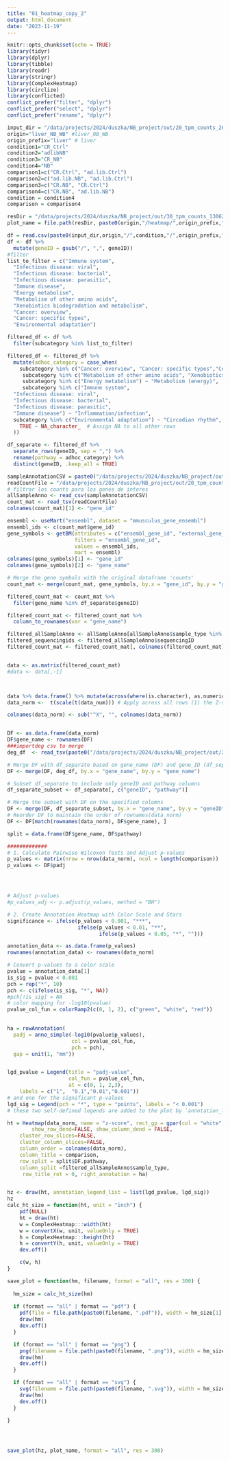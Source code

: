 ```yaml
---
title: "01_heatmap_copy_2"
output: html_document
date: "2023-11-19"
---
```


```r
knitr::opts_chunk$set(echo = TRUE)
library(tidyr)
library(dplyr)
library(tibble)
library(readr)
library(stringr)
library(ComplexHeatmap)
library(circlize)
library(conflicted)
conflict_prefer("filter", "dplyr")
conflict_prefer("select", "dplyr")
conflict_prefer("rename", "dplyr")
```


```r
input_dir = "/data/projects/2024/duszka/NB_project/out/20_tpm_counts_260524/"
origin="liver_NB_WB" #liver_NB_WB
origin_prefix="liver" # liver
condition1="CR_Ctrl"
condition2="adlibNB"
condition3="CR_NB"
condition4="NB"
comparison1=c("CR.Ctrl", "ad.lib.Ctrl")
comparison2=c("ad.lib.NB", "ad.lib.Ctrl")
comparison3=c("CR.NB", "CR.Ctrl")
comparison4=c("CR.NB", "ad.lib.NB")
condition = condition4
comparison = comparison4

resDir = "/data/projects/2024/duszka/NB_project/out/30_tpm_counts_130624"
plot_name = file.path(resDir, paste0(origin,"/heatmap/",origin_prefix,"_",condition, "_z-score_h"))

df = read.csv(paste0(input_dir,origin,"/",condition,"/",origin_prefix,"_",condition,"_", "ORA_KEGG.tsv"), sep = "\t")
df <- df %>%
  mutate(geneID = gsub("/", ",", geneID))
#filter 
list_to_filter = c("Immune system",
  "Infectious disease: viral",
  "Infectious disease: bacterial",
  "Infectious disease: parasitic",
  "Immune disease",
  "Energy metabolism",
  "Metabolism of other amino acids",
  "Xenobiotics biodegradation and metabolism",
  "Cancer: overview",
  "Cancer: specific types",
  "Environmental adaptation")

filtered_df <- df %>%
  filter(subcategory %in% list_to_filter)

filtered_df <- filtered_df %>%
  mutate(adhoc_category = case_when(
    subcategory %in% c("Cancer: overview", "Cancer: specific types","Cell growth and death") ~ "Cancer/Cell cycle",
     subcategory %in% c("Metabolism of other amino acids", "Xenobiotics biodegradation and metabolism") ~ "Glutathione/drug metabolism",
     subcategory %in% c("Energy metabolism") ~ "Metabolism (energy)",
     subcategory %in% c("Immune system",
  "Infectious disease: viral",
  "Infectious disease: bacterial",
  "Infectious disease: parasitic",
  "Immune disease") ~ "Inflammation/infection",
  subcategory %in% c("Environmental adaptation") ~ "Circadian rhythm",
    TRUE ~ NA_character_  # Assign NA to all other rows
  ))

df_separate <- filtered_df %>%
  separate_rows(geneID, sep = ",") %>%
  rename(pathway = adhoc_category) %>%
  distinct(geneID, .keep_all = TRUE)

sampleAnnotationCSV = paste0("/data/projects/2024/duszka/NB_project/out/20_tpm_counts_260524/tables/coldata_",origin_prefix,".csv")
readCountFile = "/data/projects/2024/duszka/NB_project/out/20_tpm_counts_260524/tables/counts_liver.tsv"
# filtrar los counts para los genes de interes 
allSampleAnno <- read_csv(sampleAnnotationCSV)
count_mat <- read_tsv(readCountFile)
colnames(count_mat)[1] <- "gene_id"

ensembl <- useMart("ensembl", dataset = "mmusculus_gene_ensembl")
ensembl_ids <- c(count_mat$gene_id) 
gene_symbols <- getBM(attributes = c("ensembl_gene_id", "external_gene_name"),
                      filters = "ensembl_gene_id",
                      values = ensembl_ids,
                      mart = ensembl)
colnames(gene_symbols)[1] <- "gene_id"
colnames(gene_symbols)[2] <- "gene_name"

# Merge the gene symbols with the original dataframe 'counts'
count_mat <- merge(count_mat, gene_symbols, by.x = "gene_id", by.y = "gene_id", all.x = TRUE)

filtered_count_mat <- count_mat %>%
  filter(gene_name %in% df_separate$geneID)

filtered_count_mat <- filtered_count_mat %>%
  column_to_rownames(var = "gene_name")

filtered_allSampleAnno <- allSampleAnno[allSampleAnno$sample_type %in% comparison, ]
filtered_sequencingids <- filtered_allSampleAnno$sequencingID
filtered_count_mat <- filtered_count_mat[, colnames(filtered_count_mat) %in% filtered_sequencingids]


data <- as.matrix(filtered_count_mat)
#data <- data[,-1]



data %>% data.frame() %>% mutate(across(where(is.character), as.numeric)) %>% as.matrix() -> data_num #Convert all characters to nber
data_norm <-  t(scale(t(data_num))) # Apply across all rows (1) the Z-score function (Substract mean and divide by sd)

colnames(data_norm) <- sub("^X", "", colnames(data_norm))


DF <- as.data.frame(data_norm)
DF$gene_name <- rownames(DF)
###importdeg csv to merge 
deg_df  <- read_tsv(paste0("/data/projects/2024/duszka/NB_project/out/20_tpm_counts_260524/liver_NB_WB/",condition,"/",origin_prefix,"_",condition,"_IHWallGenes.tsv"))

# Merge DF with df_separate based on gene_name (DF) and gene_ID (df_separate)
DF <- merge(DF, deg_df, by.x = "gene_name", by.y = "gene_name")

# Subset df_separate to include only geneID and pathway columns
df_separate_subset <- df_separate[, c("geneID", "pathway")]

# Merge the subset with DF on the specified columns
DF <- merge(DF, df_separate_subset, by.x = "gene_name", by.y = "geneID", all.x = TRUE)
# Reorder DF to maintain the order of rownames(data_norm)
DF <- DF[match(rownames(data_norm), DF$gene_name), ]

split = data.frame(DF$gene_name, DF$pathway)

#############
# 1. Calculate Pairwise Wilcoxon Tests and Adjust p-values
p_values <- matrix(nrow = nrow(data_norm), ncol = length(comparison))
p_values <- DF$padj




# Adjust p-values
#p_values_adj <- p.adjust(p_values, method = "BH")

# 2. Create Annotation Heatmap with Color Scale and Stars
significance <- ifelse(p_values < 0.001, "***",
                       ifelse(p_values < 0.01, "**",
                              ifelse(p_values < 0.05, "*", "")))

annotation_data <- as.data.frame(p_values)
rownames(annotation_data) <- rownames(data_norm)

# Convert p-values to a color scale
pvalue = annotation_data[1]
is_sig = pvalue < 0.001
pch = rep("*", 10)
pch <- c(ifelse(is_sig, "*", NA))
#pch[!is_sig] = NA
# color mapping for -log10(pvalue)
pvalue_col_fun = colorRamp2(c(0, 1, 2), c("green", "white", "red")) 
 

ha = rowAnnotation(
  padj = anno_simple(-log10(pvalue$p_values),
                     col = pvalue_col_fun,
                     pch = pch),
  gap = unit(1, "mm"))


lgd_pvalue = Legend(title = "padj-value",
                    col_fun = pvalue_col_fun,
                    at = c(0, 1, 2,3), 
    labels = c("1",  "0.1","0.01","0.001"))
# and one for the significant p-values
lgd_sig = Legend(pch = "*", type = "points", labels = "< 0.001")
# these two self-defined legends are added to the plot by `annotation_legend_list`

ht = Heatmap(data_norm, name = "z-score", rect_gp = gpar(col = "white", lwd = 2),
        show_row_dend=FALSE, show_column_dend = FALSE,
    cluster_row_slices=FALSE, 
    cluster_column_slices=FALSE, 
    column_order = colnames(data_norm),
    column_title = comparison,
    row_split = split$DF.pathway,
    column_split =filtered_allSampleAnno$sample_type, 
     row_title_rot = 0, right_annotation = ha)


hz <- draw(ht, annotation_legend_list = list(lgd_pvalue, lgd_sig))
hz
calc_ht_size = function(ht, unit = "inch") {
    pdf(NULL)
    ht = draw(ht)
    w = ComplexHeatmap:::width(ht)
    w = convertX(w, unit, valueOnly = TRUE)
    h = ComplexHeatmap:::height(ht)
    h = convertY(h, unit, valueOnly = TRUE)
    dev.off()

    c(w, h)
}

save_plot = function(hm, filename, format = "all", res = 300) {
  
  hm_size = calc_ht_size(hm)
  
  if (format == "all" | format == "pdf") {
    pdf(file = file.path(paste0(filename, ".pdf")), width = hm_size[1], height = hm_size[2], bg = "white")
    draw(hm)
    dev.off()
  }

  if (format == "all" | format == "png") {
    png(filename = file.path(paste0(filename, ".png")), width = hm_size[1], height = hm_size[2], units = "in", res = res, bg = "white")
    draw(hm)
    dev.off()
  }

  if (format == "all" | format == "svg") {
    svg(filename = file.path(paste0(filename, ".svg")), width = hm_size[1], height = hm_size[2], bg = "white")
    draw(hm)
    dev.off()
  }

}




save_plot(hz, plot_name, format = "all", res = 300)
```





